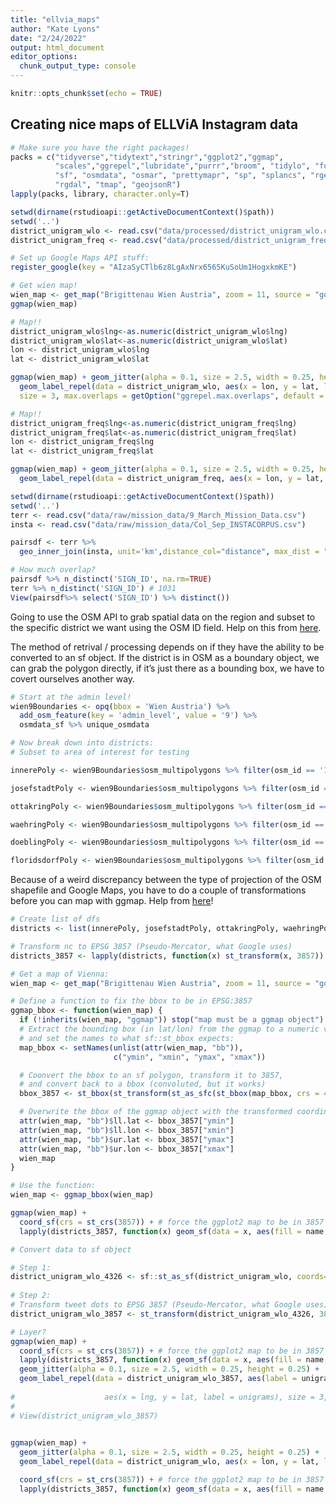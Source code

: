 ```yaml
---
title: "ellvia_maps"
author: "Kate Lyons"
date: "2/24/2022"
output: html_document
editor_options: 
  chunk_output_type: console
---
```


```r
knitr::opts_chunk$set(echo = TRUE)
```

## Creating nice maps of ELLViA Instagram data

```r
# Make sure you have the right packages!
packs = c("tidyverse","tidytext","stringr","ggplot2","ggmap",
          "scales","ggrepel","lubridate","purrr","broom", "tidylo", "fuzzyjoin",
          "sf", "osmdata", "osmar", "prettymapr", "sp", "splancs", "rgeos",
          "rgdal", "tmap", "geojsonR")
lapply(packs, library, character.only=T)
```

```r
setwd(dirname(rstudioapi::getActiveDocumentContext()$path))
setwd('..')
district_unigram_wlo <- read.csv("data/processed/district_unigram_wlo.csv")
district_unigram_freq <- read.csv("data/processed/district_unigram_freq.csv")
```

```r
# Set up Google Maps API stuff:
register_google(key = "AIzaSyCTlb6z8LgAxNrx6565KuSoUm1HogxkmKE")

# Get wien map!
wien_map <- get_map("Brigittenau Wien Austria", zoom = 11, source = "google")
ggmap(wien_map)
```

```r
# Map!!
district_unigram_wlo$lng<-as.numeric(district_unigram_wlo$lng)
district_unigram_wlo$lat<-as.numeric(district_unigram_wlo$lat)
lon <- district_unigram_wlo$lng
lat <- district_unigram_wlo$lat

ggmap(wien_map) + geom_jitter(alpha = 0.1, size = 2.5, width = 0.25, height = 0.25) +
  geom_label_repel(data = district_unigram_wlo, aes(x = lon, y = lat, label = unigrams),
  size = 3, max.overlaps = getOption("ggrepel.max.overlaps", default = 150)) 

```

```r
# Map!!
district_unigram_freq$lng<-as.numeric(district_unigram_freq$lng)
district_unigram_freq$lat<-as.numeric(district_unigram_freq$lat)
lon <- district_unigram_freq$lng
lat <- district_unigram_freq$lat

ggmap(wien_map) + geom_jitter(alpha = 0.1, size = 2.5, width = 0.25, height = 0.25) +
  geom_label_repel(data = district_unigram_freq, aes(x = lon, y = lat, label = unigrams), size = 3, max.overlaps = getOption("ggrepel.max.overlaps", default = 150)) 

```

```r
setwd(dirname(rstudioapi::getActiveDocumentContext()$path))
setwd('..')
terr <- read.csv("data/raw/mission_data/9_March_Mission_Data.csv")
insta <- read.csv("data/raw/mission_data/Col_Sep_INSTACORPUS.csv")
```

```r
pairsdf <- terr %>%
  geo_inner_join(insta, unit='km',distance_col="distance", max_dist = "0.018288")

# How much overlap?
pairsdf %>% n_distinct('SIGN_ID', na.rm=TRUE)
terr %>% n_distinct('SIGN_ID') # 1031
View(pairsdf%>% select('SIGN_ID') %>% distinct())
```


Going to use the OSM API to grab spatial data on the region and subset to the specific district we want using the OSM ID field. Help on this from [here](https://altran-data-analytics.netlify.app/2017/10/10/2017-10-10-creating-maps-with-r-and-openstreetmap/).

The method of retrival / processing depends on if they have the ability to be converted to an sf object. If the district is in OSM as a boundary object, we can grab the polygon directly, if it's just there as a bounding box, we have to covert ourselves another way. 
```r
# Start at the admin level!
wien9Boundaries <- opq(bbox = 'Wien Austria') %>%
  add_osm_feature(key = 'admin_level', value = '9') %>% 
  osmdata_sf %>% unique_osmdata

# Now break down into districts:
# Subset to area of interest for testing

innerePoly <- wien9Boundaries$osm_multipolygons %>% filter(osm_id == '1990592')

josefstadtPoly <- wien9Boundaries$osm_multipolygons %>% filter(osm_id == '1990593')

ottakringPoly <- wien9Boundaries$osm_multipolygons %>% filter(osm_id == '1991441')

waehringPoly <- wien9Boundaries$osm_multipolygons %>% filter(osm_id == '1990600')

doeblingPoly <- wien9Boundaries$osm_multipolygons %>% filter(osm_id == '1991435')

floridsdorfPoly <- wien9Boundaries$osm_multipolygons %>% filter(osm_id == '1991437')
```

Because of a weird discrepancy between the type of projection of the OSM shapefile and Google Maps, you have to do a couple of transformations before you can map with ggmap. Help from [here](https://stackoverflow.com/a/50844502/7451811)!

```r
# Create list of dfs
districts <- list(innerePoly, josefstadtPoly, ottakringPoly, waehringPoly, doeblingPoly, floridsdorfPoly)

# Transform nc to EPSG 3857 (Pseudo-Mercator, what Google uses)
districts_3857 <- lapply(districts, function(x) st_transform(x, 3857))

# Get a map of Vienna:
wien_map <- get_map("Brigittenau Wien Austria", zoom = 11, source = "google")

# Define a function to fix the bbox to be in EPSG:3857
ggmap_bbox <- function(wien_map) {
  if (!inherits(wien_map, "ggmap")) stop("map must be a ggmap object")
  # Extract the bounding box (in lat/lon) from the ggmap to a numeric vector, 
  # and set the names to what sf::st_bbox expects:
  map_bbox <- setNames(unlist(attr(wien_map, "bb")), 
                       c("ymin", "xmin", "ymax", "xmax"))

  # Coonvert the bbox to an sf polygon, transform it to 3857, 
  # and convert back to a bbox (convoluted, but it works)
  bbox_3857 <- st_bbox(st_transform(st_as_sfc(st_bbox(map_bbox, crs = 4326)), 3857))

  # Overwrite the bbox of the ggmap object with the transformed coordinates 
  attr(wien_map, "bb")$ll.lat <- bbox_3857["ymin"]
  attr(wien_map, "bb")$ll.lon <- bbox_3857["xmin"]
  attr(wien_map, "bb")$ur.lat <- bbox_3857["ymax"]
  attr(wien_map, "bb")$ur.lon <- bbox_3857["xmax"]
  wien_map
}

# Use the function:
wien_map <- ggmap_bbox(wien_map)

ggmap(wien_map) + 
  coord_sf(crs = st_crs(3857)) + # force the ggplot2 map to be in 3857
  lapply(districts_3857, function(x) geom_sf(data = x, aes(fill = name, alpha = 0.6), inherit.aes = FALSE, show.legend = FALSE))
```

```r
# Convert data to sf object

# Step 1:
district_unigram_wlo_4326 <- sf::st_as_sf(district_unigram_wlo, coords=c("lng","lat"), crs=4326)
  
# Step 2:
# Transform tweet dots to EPSG 3857 (Pseudo-Mercator, what Google uses)
district_unigram_wlo_3857 <- st_transform(district_unigram_wlo_4326, 3857)

# Layer?
ggmap(wien_map) + 
  coord_sf(crs = st_crs(3857)) + # force the ggplot2 map to be in 3857
  lapply(districts_3857, function(x) geom_sf(data = x, aes(fill = name, alpha = 0.6), inherit.aes = FALSE, show.legend = FALSE)) +
  geom_jitter(alpha = 0.1, size = 2.5, width = 0.25, height = 0.25) +
  geom_label_repel(data = district_unigram_wlo_3857, aes(label = unigrams), size = 3, max.overlaps = getOption("ggrepel.max.overlaps", default = 150))
                   
#                    aes(x = lng, y = lat, label = unigrams), size = 3, max.overlaps = getOption("ggrepel.max.overlaps", default = 150)) 
# 
# View(district_unigram_wlo_3857)
  

ggmap(wien_map) + 
  geom_jitter(alpha = 0.1, size = 2.5, width = 0.25, height = 0.25) +
  geom_label_repel(data = district_unigram_wlo, aes(x = lon, y = lat, label = unigrams), size = 3, max.overlaps = getOption("ggrepel.max.overlaps", default = 150)) 

  coord_sf(crs = st_crs(3857)) + # force the ggplot2 map to be in 3857
  lapply(districts_3857, function(x) geom_sf(data = x, aes(fill = name, alpha = 0.6), inherit.aes = FALSE, show.legend = FALSE)) 
  
  

```